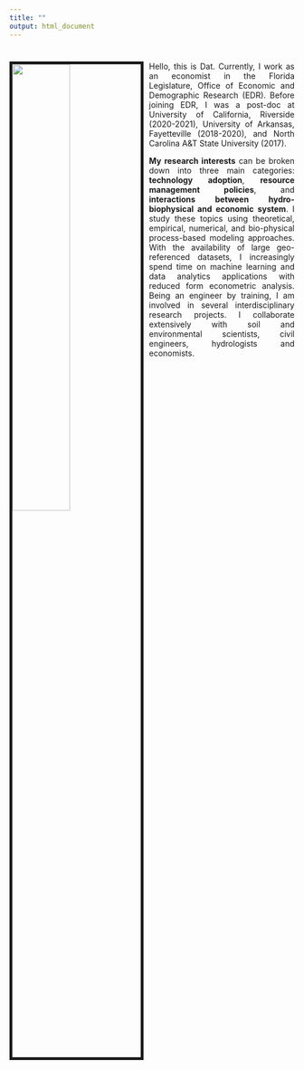---
title: ""
output: html_document
---

#
#
<link rel="stylesheet" href="style.css" type="text/css">

<img src="images/My_profile_pic_resized.jpg" style="width:45%; border:5px solid; margin-right: 10px" align="left">

<style>
body {
text-align: justify}
</style>

<!-- <style> -->
<!-- body { -->
<!-- text-align: justify -->
<!-- font-style: italic; color: black -->
<!-- font-family: times new roman} -->
<!-- </style> -->


Hello, this is Dat. Currently, I work as an economist in the Florida Legislature, Office of Economic and Demographic Research (EDR). Before joining EDR, I was a post-doc at University of California, Riverside (2020-2021), University of Arkansas, Fayetteville (2018-2020), and North Carolina A&T State University (2017). 


**My research interests** can be broken down into three main categories: **technology adoption**, **resource management policies**, and **interactions between hydro-biophysical and economic system**. I study these topics using theoretical, empirical, numerical, and bio-physical process-based modeling approaches. With the availability of large geo-referenced datasets, I increasingly spend time on machine learning and data analytics applications with reduced form econometric analysis. Being an engineer by training, I am involved in several interdisciplinary research projects. I collaborate extensively with soil and environmental scientists, civil engineers, hydrologists and economists.

<!-- #### -->
<!-- #### **Technology Adoption** -->
<!-- ### -->
<!-- ### -->

<!-- ### -->
<!-- #### **Resource Management Policies** -->
<!-- ### -->

<!-- ### -->
<!-- #### **Interactions Between Hydro-Biophysical and Economic System** -->
<!-- ### -->

